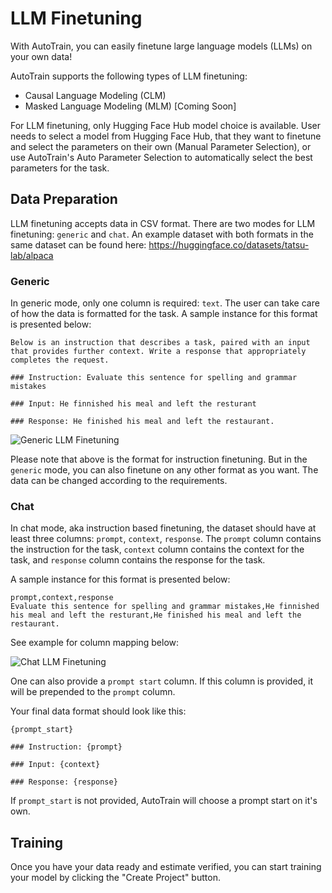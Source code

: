 # LLM Finetuning

With AutoTrain, you can easily finetune large language models (LLMs) on your own data!

AutoTrain supports the following types of LLM finetuning:

- Causal Language Modeling (CLM)
- Masked Language Modeling (MLM) [Coming Soon]

For LLM finetuning, only Hugging Face Hub model choice is available. 
User needs to select a model from Hugging Face Hub, that they want to finetune and select the parameters on their own (Manual Parameter Selection),
or use AutoTrain's Auto Parameter Selection to automatically select the best parameters for the task.

## Data Preparation

LLM finetuning accepts data in CSV format.
There are two modes for LLM finetuning: `generic` and `chat`.
An example dataset with both formats in the same dataset can be found here: https://huggingface.co/datasets/tatsu-lab/alpaca

### Generic

In generic mode, only one column is required: `text`.
The user can take care of how the data is formatted for the task.
A sample instance for this format is presented below:

```
Below is an instruction that describes a task, paired with an input that provides further context. Write a response that appropriately completes the request. 

### Instruction: Evaluate this sentence for spelling and grammar mistakes 

### Input: He finnished his meal and left the resturant 

### Response: He finished his meal and left the restaurant.
```

![Generic LLM Finetuning](https://raw.githubusercontent.com/huggingface/autotrain-advanced/main/static/llm_1.png)

Please note that above is the format for instruction finetuning. But in the `generic` mode, you can also finetune on any other format as you want. The data can be changed according to the requirements.

### Chat

In chat mode, aka instruction based finetuning, the dataset should have at least three columns: `prompt`, `context`, `response`.
The `prompt` column contains the instruction for the task, `context` column contains the context for the task, and `response` column contains the response for the task.

A sample instance for this format is presented below:

```
prompt,context,response
Evaluate this sentence for spelling and grammar mistakes,He finnished his meal and left the resturant,He finished his meal and left the restaurant.
```

See example for column mapping below:

![Chat LLM Finetuning](https://raw.githubusercontent.com/huggingface/autotrain-advanced/main/static/llm_2.png)

One can also provide a `prompt start` column. If this column is provided, it will be prepended to the `prompt` column.

Your final data format should look like this:

```
{prompt_start}

### Instruction: {prompt}

### Input: {context}

### Response: {response}
```

If `prompt_start` is not provided, AutoTrain will choose a prompt start on it's own.

## Training

Once you have your data ready and estimate verified, you can start training your model by clicking the "Create Project" button.